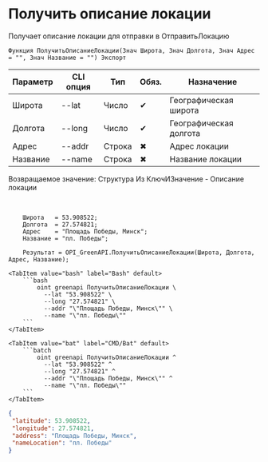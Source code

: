 ﻿---
sidebar_position: 11
description: Получить описание локации и другие функции для работы с Green API в Открытом пакете интеграций - бесплатной open-source библиотеке интеграций для 1С:Предприятие 8, OneScript и CLI
keywords: [1C, 1С, 1С:Предприятие, 1С:Предприятие 8.3, API, Интеграция, Сервисы, Обмен, OneScript, CLI, Green API]
---


# Получить описание локации
 Получает описание локации для отправки в ОтправитьЛокацию



`Функция ПолучитьОписаниеЛокации(Знач Широта, Знач Долгота, Знач Адрес = "", Знач Название = "") Экспорт`

  | Параметр | CLI опция | Тип | Обяз. | Назначение |
  |-|-|-|-|-|
  | Широта | --lat | Число | &#x2714; | Географическая широта |
  | Долгота | --long | Число | &#x2714; | Географическая долгота |
  | Адрес | --addr | Строка | &#x2716; | Адрес локации |
  | Название | --name | Строка | &#x2716; | Название локации |

  
  Возвращаемое значение:   Структура Из КлючИЗначение - Описание локации

<br/>




```bsl title="Пример использования для 1С:Предприятие/OneScript"
    Широта   = 53.908522;
    Долгота  = 27.574821;
    Адрес    = "Площадь Победы, Минск";
    Название = "пл. Победы";

    Результат = OPI_GreenAPI.ПолучитьОписаниеЛокации(Широта, Долгота, Адрес, Название);
```
    

 <Tabs>
  
    <TabItem value="bash" label="Bash" default>
        ```bash
            oint greenapi ПолучитьОписаниеЛокации \
              --lat "53.908522" \
              --long "27.574821" \
              --addr "\"Площадь Победы, Минск\"" \
              --name "\"пл. Победы\""
        ```
    </TabItem>
  
    <TabItem value="bat" label="CMD/Bat" default>
        ```batch
            oint greenapi ПолучитьОписаниеЛокации ^
              --lat "53.908522" ^
              --long "27.574821" ^
              --addr "\"Площадь Победы, Минск\"" ^
              --name "\"пл. Победы\""
        ```
    </TabItem>
</Tabs>


```json title="Результат"
{
 "latitude": 53.908522,
 "longitude": 27.574821,
 "address": "Площадь Победы, Минск",
 "nameLocation": "пл. Победы"
}
```
